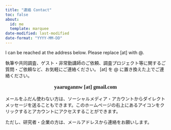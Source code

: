 ```yaml
---
title: "連絡 Contact"
toc: false
about:
  id: me
  template: marquee
date-modified: last-modified
date-format: "YYYY-MM-DD"
---
```


I can be reached at the address below. Please replace \[at\] with \@.

執筆や共同調査、ゲスト・非常勤講師のご依頼、調査プロジェクト等に関するご質問・ご依頼など、お気軽にご連絡ください。 \[at\] を \@ に置き換えた上でご連絡ください。 

::: {.contact style="text-align: center; font-size: 120%; font-family: \"Meiryo"}
**yaarugannw \[at\] gmail.com**
:::

メールをふだん使わない方は、ソーシャルメディア・アカウントからダイレクトメッセージを送ることもできます。このホームページの右上にあるアイコンをクリックするとアカウントにアクセスすることができます。

ただし、研究者・企業の方は、メールアドレスから連絡をお願いします。
